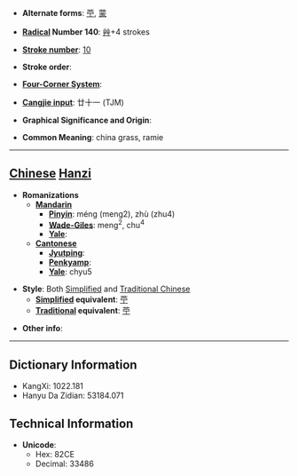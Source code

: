 * '''Alternate forms''': [[苧]], [[蒙]]

* '''[[Wiktionary:Chinese radical index| Radical]] Number 140''': [[Wiktionary:Chinese radical index 艸|艸]]+4 strokes

* '''[[Wiktionary:Chinese total strokes index|Stroke number]]''': [[Wiktionary:Chinese total strokes index 10|10]]

* '''Stroke order''': 

* '''[[Wiktionary:Chinese four corner index|Four-Corner System]]''': 

* '''[[Wiktionary:Chinese Cangjie index|Cangjie input]]''': 廿十一 (TJM)

* '''Graphical Significance and Origin''': 

* '''Common Meaning''': china grass, ramie

----

== [[Chinese]] [[Hanzi]] ==

* '''Romanizations'''
** '''[[Mandarin]]'''
*** '''[[Pinyin]]''': méng (meng2), zhù (zhu4)
*** '''[[Wade-Giles]]''': meng<sup>2</sup>, chu<sup>4</sup>
*** '''[[Yale]]''': 
** '''[[Cantonese]]'''
*** '''[[Jyutping]]''':
*** '''[[Penkyamp]]''': 
*** '''[[Yale]]''': chyu5

* '''Style''': Both [[Simplified Chinese|Simplified]] and [[Traditional Chinese]]
** '''[[Simplified Chinese|Simplified]] equivalent''': [[苧]]
** '''[[Traditional Chinese|Traditional]] equivalent''': [[苧]]

* '''Other info''': 

----

== Dictionary Information ==

* KangXi: 1022.181
* Hanyu Da Zidian: 53184.071

== Technical Information ==

* '''Unicode''':
** Hex: 82CE
** Decimal: 33486